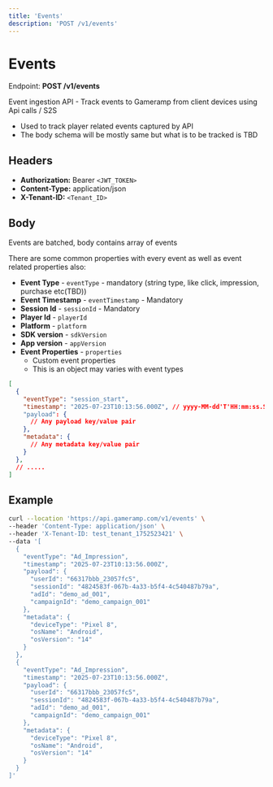 ```yaml
---
title: 'Events'
description: 'POST /v1/events'
---
```


# Events

Endpoint: **POST /v1/events**

Event ingestion API - Track events to Gameramp from client devices using Api calls / S2S

- Used to track player related events captured by API
- The body schema will be mostly same but what is to be tracked is TBD

## Headers

- **Authorization:** Bearer `<JWT_TOKEN>`
- **Content-Type:** application/json
- **X-Tenant-ID:** `<Tenant_ID>`

## Body

Events are batched, body contains array of events

There are some common properties with every event as well as event related properties also:

- **Event Type** - `eventType` - mandatory (string type, like click, impression, purchase etc(TBD))
- **Event Timestamp** - `eventTimestamp` - Mandatory
- **Session Id** - `sessionId` - Mandatory
- **Player Id** - `playerId`
- **Platform** - `platform`
- **SDK version** - `sdkVersion`
- **App version** - `appVersion`
- **Event Properties** - `properties`
  - Custom event properties
  - This is an object may varies with event types

```json
[
  {
    "eventType": "session_start",
    "timestamp": "2025-07-23T10:13:56.000Z", // yyyy-MM-dd'T'HH:mm:ss.SSSXXX
    "payload": {
      // Any payload key/value pair
    },
    "metadata": {
      // Any metadata key/value pair
    }
  },
  // .....
]
```

## Example

```bash
curl --location 'https://api.gameramp.com/v1/events' \
--header 'Content-Type: application/json' \
--header 'X-Tenant-ID: test_tenant_1752523421' \
--data '[
  {
    "eventType": "Ad_Impression",
    "timestamp": "2025-07-23T10:13:56.000Z",
    "payload": {
      "userId": "66317bbb_23057fc5",
      "sessionId": "4824583f-067b-4a33-b5f4-4c540487b79a",
      "adId": "demo_ad_001",
      "campaignId": "demo_campaign_001"
    },
    "metadata": {
      "deviceType": "Pixel 8",
      "osName": "Android",
      "osVersion": "14"
    }
  },
  {
    "eventType": "Ad_Impression",
    "timestamp": "2025-07-23T10:13:56.000Z",
    "payload": {
      "userId": "66317bbb_23057fc5",
      "sessionId": "4824583f-067b-4a33-b5f4-4c540487b79a",
      "adId": "demo_ad_001",
      "campaignId": "demo_campaign_001"
    },
    "metadata": {
      "deviceType": "Pixel 8",
      "osName": "Android",
      "osVersion": "14"
    }
  }
]'
```